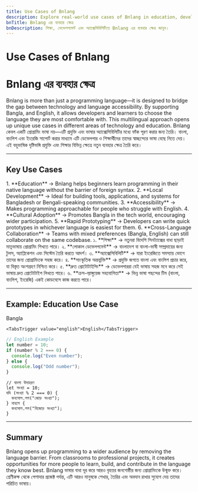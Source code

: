 ```yaml
---
title: Use Cases of Bnlang
description: Explore real-world use cases of Bnlang in education, development, and accessibility.
bnTitle: Bnlang এর ব্যবহার ক্ষেত্র
bnDescription: শিক্ষা, ডেভেলপমেন্ট এবং অ্যাক্সেসিবিলিটিতে Bnlang এর ব্যবহার ক্ষেত্র জানুন।
---
```


# <I18nEnglish>Use Cases of Bnlang</I18nEnglish>
# <I18nBangla>Bnlang এর ব্যবহার ক্ষেত্র</I18nBangla>


<I18nEnglish>
Bnlang is more than just a programming language—it is designed to bridge the gap between technology and language accessibility.  
By supporting Bangla, and English, it allows developers and learners to choose the language they are most comfortable with.  
This multilingual approach opens up unique use cases in different areas of technology and education.
</I18nEnglish>

<I18nBangla>
Bnlang কেবল একটি প্রোগ্রামিং ভাষা নয়—এটি প্রযুক্তি এবং ভাষার অ্যাক্সেসিবিলিটির মধ্যে ফাঁক পূরণ করার জন্য তৈরি।  
বাংলা, বাংলিশ এবং ইংরেজি সাপোর্ট করার মাধ্যমে এটি ডেভেলপার ও শিক্ষার্থীদের তাদের স্বাচ্ছন্দ্যের ভাষা বেছে নিতে দেয়।  
এই বহুভাষিক দৃষ্টিভঙ্গি প্রযুক্তি এবং শিক্ষার বিভিন্ন ক্ষেত্রে নতুন ব্যবহার ক্ষেত্র তৈরি করে।
</I18nBangla>



---

## Key Use Cases

<I18nEnglish>
1. **Education** → Bnlang helps beginners learn programming in their native language without the barrier of foreign syntax.  
2. **Local Development** → Ideal for building tools, applications, and systems for Bangladesh or Bengali-speaking communities.  
3. **Accessibility** → Makes programming approachable for people who struggle with English.  
4. **Cultural Adoption** → Promotes Bangla in the tech world, encouraging wider participation.  
5. **Rapid Prototyping** → Developers can write quick prototypes in whichever language is easiest for them.  
6. **Cross-Language Collaboration** → Teams with mixed preferences (Bangla, English) can still collaborate on the same codebase.
</I18nEnglish>

<I18nBangla>
১. **শিক্ষা** → নতুনরা বিদেশি সিনট্যাক্সের বাধা ছাড়াই মাতৃভাষায় প্রোগ্রামিং শিখতে পারে।  
২. **লোকাল ডেভেলপমেন্ট** → বাংলাদেশ বা বাংলা-ভাষী সম্প্রদায়ের জন্য টুলস, অ্যাপ্লিকেশন এবং সিস্টেম তৈরি করতে আদর্শ।  
৩. **অ্যাক্সেসিবিলিটি** → যারা ইংরেজিতে সমস্যায় ভোগে তাদের জন্য প্রোগ্রামিংকে সহজ করে।  
৪. **সাংস্কৃতিক অন্তর্ভুক্তি** → প্রযুক্তি জগতে বাংলা এবং বাংলিশ প্রচার করে, যা বিস্তৃত অংশগ্রহণ নিশ্চিত করে।  
৫. **দ্রুত প্রোটোটাইপিং** → ডেভেলপাররা যেই ভাষায় সহজ মনে করে সেই ভাষায় দ্রুত প্রোটোটাইপ লিখতে পারে।  
৬. **ক্রস-ল্যাঙ্গুয়েজ সহযোগিতা** → ভিন্ন ভাষা পছন্দের টিম (বাংলা, বাংলিশ, ইংরেজি) একই কোডবেসে কাজ করতে পারে।
</I18nBangla>



---

## Example: Education Use Case

<Tabs defaultValue="bangla" className="w-full">
  <TabsList>
    <TabsTrigger value="bangla">Bangla</TabsTrigger>
    
    <TabsTrigger value="english">English</TabsTrigger>
  </TabsList>

  <TabsContent value="english">

```js
// English Example
let number = 10;
if (number % 2 === 0) {
  console.log("Even number");
} else {
  console.log("Odd number");
}
```
  </TabsContent>

  <TabsContent value="bangla">

```bnl
// বাংলা উদাহরণ
let সংখ্যা = 10;
যদি (সংখ্যা % 2 === 0) {
  কনসোল.লগ("জোড় সংখ্যা");
} নাহলে {
  কনসোল.লগ("বিজোড় সংখ্যা");
}
```
  </TabsContent>

  
</Tabs>

---

## Summary

<I18nEnglish>
Bnlang opens up programming to a wider audience by removing the language barrier.  
From classrooms to professional projects, it creates opportunities for more people to learn, build, and contribute in the language they know best.
</I18nEnglish>

<I18nBangla>
Bnlang ভাষার বাধা দূর করে আরও বৃহত্তর জনগোষ্ঠীর জন্য প্রোগ্রামিংকে উন্মুক্ত করে।  
শ্রেণীকক্ষ থেকে পেশাদার প্রজেক্ট পর্যন্ত, এটি আরও মানুষকে শেখার, তৈরির এবং অবদান রাখার সুযোগ দেয় তাদের পরিচিত ভাষায়।
</I18nBangla>



